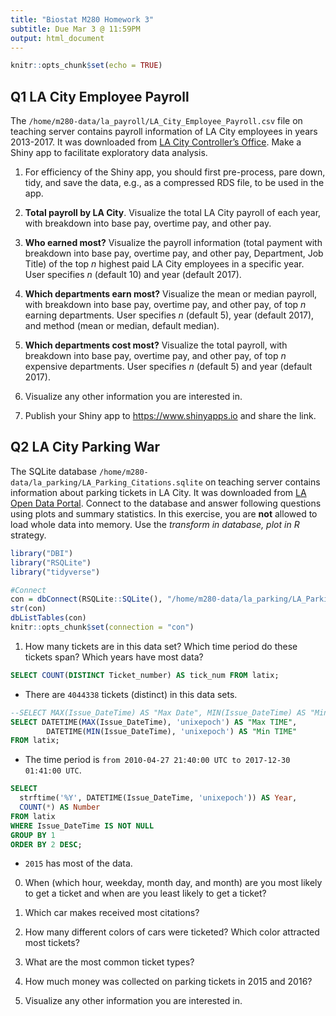 ```yaml
---
title: "Biostat M280 Homework 3"
subtitle: Due Mar 3 @ 11:59PM
output: html_document
---
```


```r
knitr::opts_chunk$set(echo = TRUE)
```

## Q1 LA City Employee Payroll

The `/home/m280-data/la_payroll/LA_City_Employee_Payroll.csv` file on teaching server contains payroll information of LA City employees in years 2013-2017. It was downloaded from [LA City Controller's Office](https://controllerdata.lacity.org/Payroll/City-Employee-Payroll/pazn-qyym). Make a Shiny app to facilitate exploratory data analysis. 

1. For efficiency of the Shiny app, you should first pre-process, pare down, tidy, and save the data, e.g., as a compressed RDS file, to be used in the app.

0. **Total payroll by LA City**. Visualize the total LA City payroll of each year, with breakdown into base pay, overtime pay, and other pay.

0. **Who earned most?** Visualize the payroll information (total payment with breakdown into base pay, overtime pay, and other pay, Department, Job Title) of the top $n$ highest paid LA City employees in a specific year. User specifies $n$ (default 10) and year (default 2017).

0. **Which departments earn most?** Visualize the mean or median payroll, with breakdown into base pay, overtime pay, and other pay, of top $n$ earning departments. User specifies $n$ (default 5), year (default 2017), and method (mean or median, default median).

0. **Which departments cost most?** Visualize the total payroll, with breakdown into base pay, overtime pay, and other pay, of top $n$ expensive departments. User specifies $n$ (default 5) and year (default 2017).

0. Visualize any other information you are interested in.

0. Publish your Shiny app to <https://www.shinyapps.io> and share the link.

## Q2 LA City Parking War

The SQLite database `/home/m280-data/la_parking/LA_Parking_Citations.sqlite` on teaching server contains information about parking tickets in LA City. It was downloaded from [LA Open Data Portal](https://data.lacity.org/A-Well-Run-City/Parking-Citations/wjz9-h9np). Connect to the database and answer following questions using plots and summary statistics. In this exercise, you are **not** allowed to load whole data into memory. Use the _transform in database, plot in R_ strategy.
```r
library("DBI")
library("RSQLite")
library("tidyverse")

#Connect
con = dbConnect(RSQLite::SQLite(), "/home/m280-data/la_parking/LA_Parking_Citations.sqlite")
str(con)
dbListTables(con)
knitr::opts_chunk$set(connection = "con")
```


1. How many tickets are in this data set? Which time period do these tickets span? Which years have most data?
```sql
SELECT COUNT(DISTINCT Ticket_number) AS tick_num FROM latix;
```

* There are `4044338` tickets (distinct) in this data sets.

```sql
--SELECT MAX(Issue_DateTime) AS "Max Date", MIN(Issue_DateTime) AS "Min Date" FROM latix;
SELECT DATETIME(MAX(Issue_DateTime), 'unixepoch') AS "Max TIME",
        DATETIME(MIN(Issue_DateTime), 'unixepoch') AS "Min TIME" 
FROM latix;
```

* The time period is `from 2010-04-27 21:40:00 UTC to 2017-12-30 01:41:00 UTC`.

```sql
SELECT 
  strftime('%Y', DATETIME(Issue_DateTime, 'unixepoch')) AS Year, 
  COUNT(*) AS Number
FROM latix
WHERE Issue_DateTime IS NOT NULL
GROUP BY 1
ORDER BY 2 DESC;
```

* `2015` has most of the data.

0. When (which hour, weekday, month day, and month) are you most likely to get a ticket and when are you least likely to get a ticket?

0. Which car makes received most citations?

0. How many different colors of cars were ticketed? Which color attracted most tickets?

0. What are the most common ticket types?

0. How much money was collected on parking tickets in 2015 and 2016?

0. Visualize any other information you are interested in.
